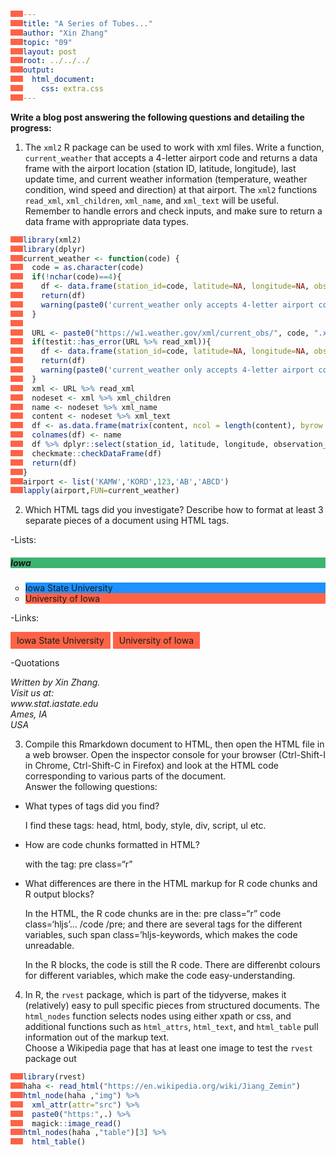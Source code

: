 ```yaml
---
title: "A Series of Tubes..."
author: "Xin Zhang"
topic: "09"
layout: post
root: ../../../
output: 
  html_document: 
    css: extra.css
---
```


**Write a blog post answering the following questions and detailing the progress: **

1. The `xml2` R package can be used to work with xml files. Write a function, `current_weather` that accepts a 4-letter airport code and returns a data frame with the airport location (station ID, latitude, longitude), last update time, and current weather information (temperature, weather condition, wind speed and direction) at that airport. The `xml2` functions `read_xml`, `xml_children`, `xml_name`, and `xml_text` will be useful. Remember to handle errors and check inputs, and make sure to return a data frame with appropriate data types. 

```r
library(xml2)
library(dplyr)
current_weather <- function(code) {
  code = as.character(code)
  if(!nchar(code)==4){
    df <- data.frame(station_id=code, latitude=NA, longitude=NA, observation_time=NA, weather=NA, temperature_string=NA, wind_dir=NA, wind_mph=NA)
    return(df)
    warning(paste0('current_weather only accepts 4-letter airport code: ',code,' is not a proper code!'))
  }
  
  URL <- paste0("https://w1.weather.gov/xml/current_obs/", code, ".xml")
  if(testit::has_error(URL %>% read_xml)){
    df <- data.frame(station_id=code, latitude=NA, longitude=NA, observation_time=NA, weather=NA, temperature_string=NA, wind_dir=NA, wind_mph=NA)
    return(df)
    warning(paste0('current_weather only accepts 4-letter airport code: ',code,' is not a proper code!'))
  }
  xml <- URL %>% read_xml
  nodeset <- xml %>% xml_children 
  name <- nodeset %>% xml_name
  content <- nodeset %>% xml_text
  df <- as.data.frame(matrix(content, ncol = length(content), byrow = T), stringsAsFactors = F)
  colnames(df) <- name
  df %>% dplyr::select(station_id, latitude, longitude, observation_time, weather, temperature_string, wind_dir, wind_mph)->df
  checkmate::checkDataFrame(df)
  return(df)
}
airport <- list('KAMW','KORD',123,'AB','ABCD')
lapply(airport,FUN=current_weather)
```

2. Which HTML tags did you investigate? Describe how to format at least 3 separate pieces of a document using HTML tags.

-Lists:

<html>
<body>

<h5 style="background-color:MediumSeaGreen;">Iowa</h5>

<ul style="list-style-type:circle;">
  <li style="background-color:DodgerBlue;"> Iowa State University</li>
  <li style="background-color:Tomato;"> University of Iowa</li>
</ul>  

</body>
</html>


-Links:

<html>
<body>
<head>
<style>
a:link, a:visited {
  background-color: Tomato;
  color: ligthgray;
  padding: 5px 10px;
  text-align: center;
  text-decoration: none;
  display: inline-block;
}

a:hover, a:active {
  background-color: SlateBlue;
  color: white;
}
</style>
</head>

<a href="https://www.iastate.edu" target="_blank"> Iowa State University</a>
<a href="https://uiowa.edu" target="_blank"> University of Iowa</a>


</body>
</html>


-Quotations

<html>
<body>
<address>
Written by Xin Zhang.<br> 
Visit us at:<br>
www.stat.iastate.edu<br>
Ames, IA<br>
USA
</address>

</body>
</html>

3. Compile this Rmarkdown document to HTML, then open the HTML file in a web browser. Open the inspector console for your browser (Ctrl-Shift-I in Chrome, Ctrl-Shift-C in Firefox) and look at the HTML code corresponding to various parts of the document. <br>
Answer the following questions:

- What types of tags did you find? 

    I find these tags: head, html, body, style, div, script, ul etc.
 
- How are code chunks formatted in HTML?

    with the tag: pre class="r"

- What differences are there in the HTML markup for R code chunks and R output blocks?

    In the HTML, the R code chunks are in the: pre class="r" code class='hljs'... /code /pre; and there are several tags for the different variables, such span class='hljs-keywords, which makes the code unreadable.
    
    In the R blocks, the code is still the R code. There are differenbt colours for different variables, which make the code easy-understanding. 
    
4. In R, the `rvest` package, which is part of the tidyverse, makes it (relatively) easy to pull specific pieces from structured documents. The `html_nodes` function selects nodes using either xpath or css, and additional functions such as `html_attrs`, `html_text`, and `html_table` pull information out of the markup text.<br>
Choose a Wikipedia page that has at least one image to test the `rvest` package out


```r
library(rvest)
haha <- read_html("https://en.wikipedia.org/wiki/Jiang_Zemin")
html_node(haha ,"img") %>% 
  xml_attr(attr="src") %>%
  paste0("https:",.) %>%
  magick::image_read()
html_nodes(haha ,"table")[3] %>%
  html_table()
```

